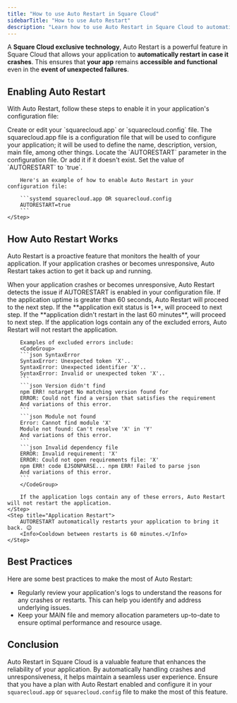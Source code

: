 ```yaml
---
title: "How to use Auto Restart in Square Cloud"
sidebarTitle: "How to use Auto Restart"
description: "Learn how to use Auto Restart in Square Cloud to automatically restart your application in case it crashes."
---
```


A **Square Cloud exclusive technology**, Auto Restart is a powerful feature in Square Cloud that allows your application to **automatically restart in case it crashes**. This ensures that **your app** remains **accessible and functional** even in the **event of unexpected failures**.

## Enabling Auto Restart
With Auto Restart, follow these steps to enable it in your application's configuration file:

<Steps>
    <Step title="Config file">
        Create or edit your `squarecloud.app` or `squarecloud.config` file.
        <Card
          title="How to create a configuration file"
          href="/getting-started/config-file"
        >
    The squarecloud.app file is a configuration file that will be used to configure your application; it will be used to define the name, description, version, main file, among other things.
</Card> 
    </Step>
    <Step title="Locate parameter">
        Locate the `AUTORESTART` parameter in the configuration file. Or add it if it doesn't exist.
    </Step>
    <Step title="Set value">
        Set the value of `AUTORESTART` to `true`.

        Here's an example of how to enable Auto Restart in your configuration file:

        ```systemd squarecloud.app OR squarecloud.config
        AUTORESTART=true
        ```
    </Step>
</Steps>

## How Auto Restart Works
Auto Restart is a proactive feature that monitors the health of your application. If your application crashes or becomes unresponsive, Auto Restart takes action to get it back up and running.

<Steps>
    <Step title="Application goes down">
        When your application crashes or becomes unresponsive, Auto Restart detects the issue if AUTORESTART is enabled in your configuration file.
    </Step>
    <Step title="Application Uptime Greater Than 60 seconds">
        If the application uptime is greater than 60 seconds, Auto Restart will proceed to the next step.
    </Step>
    <Step title="Application Exit Status Verification">
        If the **application exit status is 1**, will proceed to next step.
    </Step>
    <Step title="Application Recent Restart Verification">
       If the **application didn't restart in the last 60 minutes**, will proceed to next step.
    </Step>
    <Step title="Application Exception Verification">
        If the application logs contain any of the excluded errors, Auto Restart will not restart the application.

        Examples of excluded errors include:
        <CodeGroup>
        ```json SyntaxError
        SyntaxError: Unexpected token 'X'..
        SyntaxError: Unexpected identifier 'X'..
        SyntaxError: Invalid or unexpected token 'X'..
        ```
        ```json Version didn't find
        npm ERR! notarget No matching version found for
        ERROR: Could not find a version that satisfies the requirement
        And variations of this error.
        ```
        ```json Module not found
        Error: Cannot find module 'X'
        Module not found: Can't resolve 'X' in 'Y'
        And variations of this error.
        ```
        ```json Invalid dependency file
        ERROR: Invalid requirement: 'X'
        ERROR: Could not open requirements file: 'X'
        npm ERR! code EJSONPARSE... npm ERR! Failed to parse json
        And variations of this error.
        ```
        </CodeGroup>

        If the application logs contain any of these errors, Auto Restart will not restart the application.
    </Step>
    <Step title="Application Restart">
        AUTORESTART automatically restarts your application to bring it back. 😉
        <Info>Cooldown between restarts is 60 minutes.</Info>
    </Step>
</Steps>

## Best Practices

Here are some best practices to make the most of Auto Restart:

-  Regularly review your application's logs to understand the reasons for any crashes or restarts. This can help you identify and address underlying issues.
- Keep your MAIN file and memory allocation parameters up-to-date to ensure optimal performance and resource usage.

## Conclusion

Auto Restart in Square Cloud is a valuable feature that enhances the reliability of your application. By automatically handling crashes and unresponsiveness, it helps maintain a seamless user experience. Ensure that you have a plan with Auto Restart enabled and configure it in your `squarecloud.app` or `squarecloud.config` file to make the most of this feature.